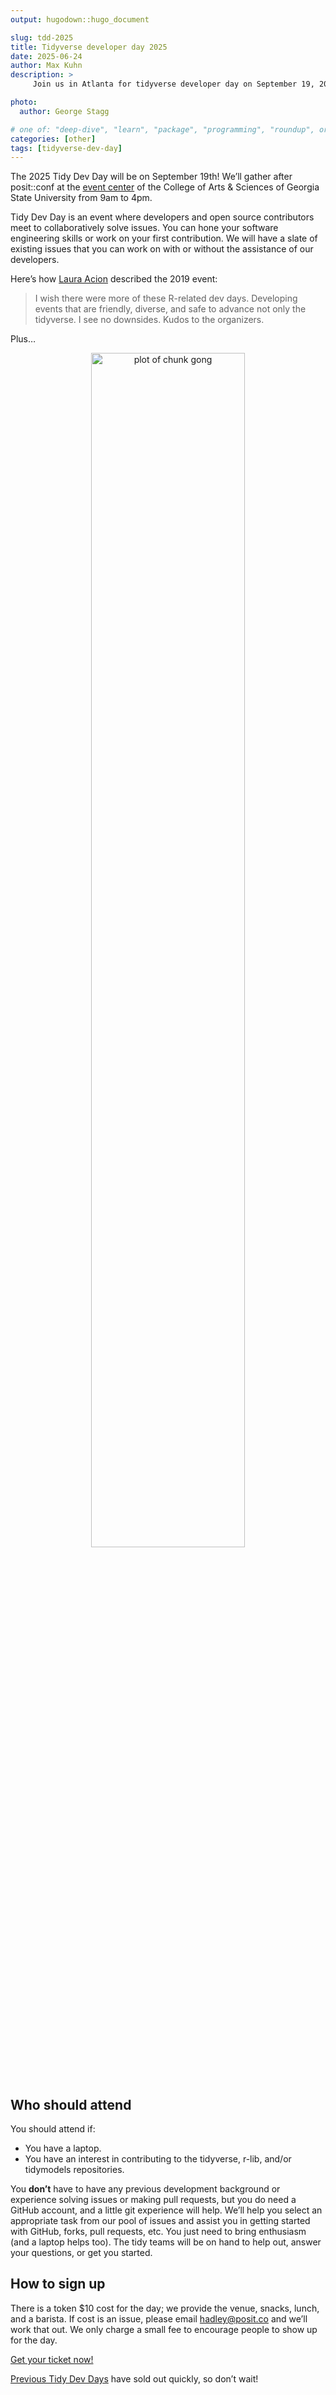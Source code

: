 ```yaml
---
output: hugodown::hugo_document

slug: tdd-2025
title: Tidyverse developer day 2025
date: 2025-06-24
author: Max Kuhn
description: >
     Join us in Atlanta for tidyverse developer day on September 19, 2025!

photo:
  author: George Stagg

# one of: "deep-dive", "learn", "package", "programming", "roundup", or "other"
categories: [other] 
tags: [tidyverse-dev-day]
---
```


<!--
TODO:
* [ ] Look over / edit the post's title in the yaml
* [ ] Edit (or delete) the description; note this appears in the Twitter card
* [ ] Pick category and tags (see existing with `hugodown::tidy_show_meta()`)
* [ ] Find photo & update yaml metadata
* [ ] Create `thumbnail-sq.jpg`; height and width should be equal
* [ ] Create `thumbnail-wd.jpg`; width should be >5x height
* [ ] `hugodown::use_tidy_thumbnails()`
* [ ] Add intro sentence, e.g. the standard tagline for the package
* [ ] `usethis::use_tidy_thanks()`
-->

The 2025 Tidy Dev Day will be on September 19th! We'll gather after posit::conf at the [event center](https://cas.gsu.edu/eventcenter) of the College of Arts & Sciences of Georgia State University from 9am to 4pm.

Tidy Dev Day is an event where developers and open source contributors meet to collaboratively solve issues. You can hone your software engineering skills or work on your first contribution. We will have a slate of existing issues that you can work on with or without the assistance of our developers. 

Here's how [Laura Acion](https://lacion.rbind.io/post/my-first-user/) described the 2019 event:

> I wish there were more of these R-related dev days. Developing events that are friendly, diverse, and safe to advance not only the tidyverse. I see no downsides. Kudos to the organizers.

Plus...

<div style="text-align: center">
<img src="GONG.jpg" alt="plot of chunk gong" width="70%" />
</div>

<br>

## Who should attend

You should attend if: 

- You have a laptop. 
- You have an interest in contributing to the tidyverse, r-lib, and/or tidymodels repositories. 

You **don't** have to have any previous development background or experience solving issues or making pull requests, but you do need a GitHub account, and a little git experience will help. We'll help you select an appropriate task from our pool of issues and assist you in getting started with GitHub, forks, pull requests, etc. You just need to bring enthusiasm (and a laptop helps too). The tidy teams will be on hand to help out, answer your questions, or get you started.

## How to sign up

There is a token $10 cost for the day; we provide the venue, snacks, lunch, and a barista. If cost is an issue, please email <hadley@posit.co> and we'll work that out. We only charge a small fee to encourage people to show up for the day.

[Get your ticket now!](https://lu.ma/mpr5c30q)

[Previous Tidy Dev Days](https://www.tidyverse.org/tags/tidyverse-dev-day/) have sold out quickly, so don't wait!



